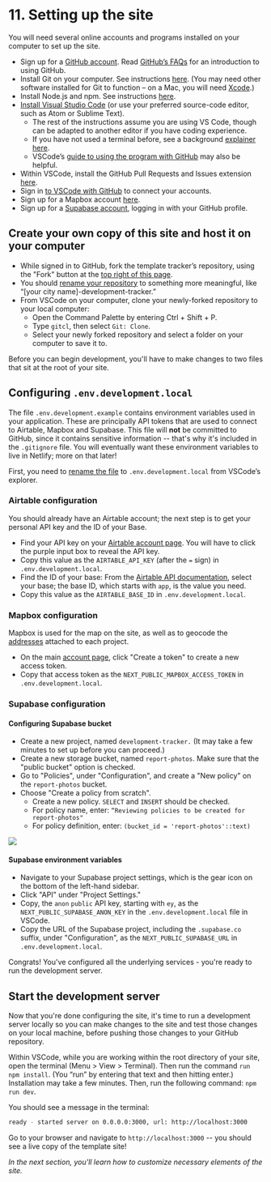 
# 11. Setting up the site

You will need several online accounts and programs installed on your computer to set up the site. 



* Sign up for a [GitHub account](https://github.com/join). Read [GitHub’s FAQs](https://docs.github.com/en/get-started) for an introduction to using GitHub. 
* Install Git on your computer. See instructions [here](https://github.com/git-guides/install-git). (You may need other software installed for Git to function – on a Mac, you will need [Xcode](https://developer.apple.com/xcode/).) 
* Install Node.js and npm. See instructions [here](https://docs.npmjs.com/downloading-and-installing-node-js-and-npm).
* [Install Visual Studio Code](https://code.visualstudio.com/download) (or use your preferred source-code editor, such as Atom or Sublime Text). 
    * The rest of the instructions assume you are using VS Code, though can be adapted to another editor if you have coding experience. 
    * If you have not used a terminal before, see a background [explainer here](https://itconnect.uw.edu/learn/workshops/online-tutorials/web-publishing/what-is-a-terminal/). 
    * VSCode’s [guide to using the program with GitHub](https://code.visualstudio.com/docs/editor/github) may also be helpful. 
* Within VSCode, install the GitHub Pull Requests and Issues extension [here](https://marketplace.visualstudio.com/items?itemName=GitHub.vscode-pull-request-github).
* Sign in [to VSCode with GitHub](https://code.visualstudio.com/docs/editor/github) to connect your accounts. 
* Sign up for a Mapbox account [here](https://account.mapbox.com/auth/signup/).
* Sign up for a [Supabase account](https://app.supabase.io/), logging in with your GitHub profile.

## Create your own copy of this site and host it on your computer

* While signed in to GitHub, fork the template tracker’s repository, using the "Fork" button at the [top right of this page](https://github.com/jmcbroom/airtable-tracker-toolkit).
* You should [rename your repository](https://docs.github.com/en/repositories/creating-and-managing-repositories/renaming-a-repository) to something more meaningful, like “[your city name]-development-tracker.”
* From VSCode on your computer, clone your newly-forked repository to your local computer:
    * Open the Command Palette by entering  Ctrl + Shift + P.
    * Type `gitcl`, then select `Git: Clone`. 
    * Select your newly forked repository and select a folder on your computer to save it to.  

Before you can begin development, you'll have to make changes to two files that sit at the root of your site.

## Configuring `.env.development.local`

The file `.env.development.example` contains environment variables used in your application. These are principally API tokens that are used to connect to Airtable, Mapbox and Supabase.
This file will **not** be committed to GitHub, since it contains sensitive information -- that's why it's included in the `.gitignore` file.
You will eventually want these environment variables to live in Netlify; more on that later!
 
First, you need to [rename the file](https://vscode-docs.readthedocs.io/en/stable/editor/codebasics/) to `.env.development.local` from VSCode’s explorer. 

### Airtable configuration

You should already have an Airtable account; the next step is to get your personal API key and the ID of your Base.

* Find your API key on your [Airtable account page](https://airtable.com/account). You will have to click the purple input box to reveal the API key.
* Copy this value as the `AIRTABLE_API_KEY` (after the `=` sign) in `.env.development.local`.
* Find the ID of your base: From the [Airtable API documentation](https://airtable.com/api), select your base; the base ID, which starts with `app`, is the value you need.
* Copy this value as the `AIRTABLE_BASE_ID` in `.env.development.local`.

### Mapbox configuration

Mapbox is used for the map on the site, as well as to geocode the [addresses](./setting-up-and-using-your-base#project-field-address) attached to each project.

* On the main [account page](https://account.mapbox.com/), click "Create a token" to create a new access token.
* Copy that access token as the `NEXT_PUBLIC_MAPBOX_ACCESS_TOKEN` in `.env.development.local`.

### Supabase configuration

#### Configuring Supabase bucket

* Create a new project, named `development-tracker.` (It may take a few minutes to set up before you can proceed.)
* Create a new storage bucket, named `report-photos`. Make sure that the "public bucket" option is checked.
* Go to "Policies", under "Configuration", and create a "New policy" on the `report-photos` bucket.
* Choose "Create a policy from scratch".
  * Create a new policy. `SELECT` and `INSERT` should be checked.
  * For policy name, enter: `“Reviewing policies to be created for report-photos"`
  * For policy definition, enter: `(bucket_id = 'report-photos'::text)`

<Image src={new_supabase_bucket_policy} />

#### Supabase environment variables

* Navigate to your Supabase project settings, which is the gear icon on the bottom of the left-hand sidebar.
* Click "API" under "Project Settings."
* Copy, the `anon` `public` API key, starting with `ey`, as the `NEXT_PUBLIC_SUPABASE_ANON_KEY` in the `.env.development.local` file in VSCode.
* Copy the URL of the Supabase project, including the `.supabase.co` suffix, under "Configuration", as the `NEXT_PUBLIC_SUPABASE_URL` in `.env.development.local`.


Congrats! You've configured all the underlying services - you're ready to run the development server.

## Start the development server

Now that you're done configuring the site, it's time to run a development server locally so you can make changes to the site and test those changes on your local machine, before pushing those changes to your GitHub repository.

Within VSCode, while you are working within the root directory of your site, open the terminal (Menu > View > Terminal). Then run the command `run npm install`. (You “run” by entering that text and then hitting enter.) Installation may take a few minutes. 
Then, run the following command: `npm run dev`.

You should see a message in the terminal:

```bash
ready - started server on 0.0.0.0:3000, url: http://localhost:3000
```

Go to your browser and navigate to `http://localhost:3000` -- you should see a live copy of the template site!

*In the next section, you'll learn how to customize necessary elements of the site.* 

<TableOfContents index={10} />
